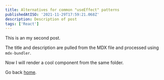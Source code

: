 ```yaml
---
title: Alternatives for common "useEffect" patterns
publishedAtISO: '2021-11-29T17:59:21.068Z'
description: Description of post
tags: ['React']
---
```



This is an my second post.

The title and description are pulled from the MDX file and processed using `mdx-bundler`.

Now I will render a cool component from the same folder.

<Cool />

Go back [home](/).
